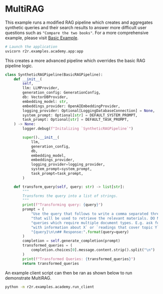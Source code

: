 # MultiRAG

This example runs a modified RAG pipeline which creates and aggregates synthetic queries and their search results to answer more difficult user questions such as `"Compare the two books"`. For a more comprehensive example, please visit [Basic Example](/examples/basic-example).

```bash
# Launch the application
uvicorn r2r.examples.academy.app:app
```

This creates a more advanced pipeline which overrides the basic RAG pipeline logic.

```python
class SyntheticRAGPipeline(BasicRAGPipeline):
    def __init__(
        self,
        llm: LLMProvider,
        generation_config: GenerationConfig,
        db: VectorDBProvider,
        embedding_model: str,
        embeddings_provider: OpenAIEmbeddingProvider,
        logging_provider: Optional[LoggingDatabaseConnection] = None,
        system_prompt: Optional[str] = DEFAULT_SYSTEM_PROMPT,
        task_prompt: Optional[str] = DEFAULT_TASK_PROMPT,
    ) -> None:
        logger.debug(f"Initalizing `SyntheticRAGPipeline`")

        super().__init__(
            llm,
            generation_config,
            db,
            embedding_model,
            embeddings_provider,
            logging_provider=logging_provider,
            system_prompt=system_prompt,
            task_prompt=task_prompt,
        )

    def transform_query(self, query: str) -> list[str]:
        """
        Transforms the query into a list of strings.
        """
        print(f"Transforming query: {query}")
        prompt = (
            "Use the query that follows to write a comma separated three queries "
            "that will be used to retrieve the relevant materials. DO NOT generate "
            "queries which require multiple document types. E.g. ask for `lecture notes "
            "with information about X` or `readings that cover topic Y`.\n\n## Query:\n"
            "{query}\n\n## Response:".format(query=query)
        )
        completion = self.generate_completion(prompt)
        transformed_queries = (
            completion.choices[0].message.content.strip().split("\n")
        )
        print(f"Transformed Queries: {transformed_queries}")
        return transformed_queries
```

An example client script can then be ran as shown below to run demonstrate MultiRAG.
```bash
python -m r2r.examples.academy.run_client
```